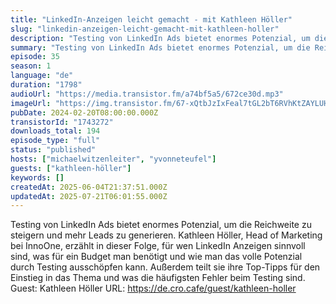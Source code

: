 ```yaml
---
title: "LinkedIn-Anzeigen leicht gemacht - mit Kathleen Höller"
slug: "linkedin-anzeigen-leicht-gemacht-mit-kathleen-holler"
description: "Testing von LinkedIn Ads bietet enormes Potenzial, um die Reichweite zu steigern und mehr Leads zu generieren. Kathleen Höller, Head of Marketing bei InnoOne, erzählt in dieser Folge, für wen LinkedIn Anzeigen sinnvoll sind, was für ein Budget man benötigt und wie man das volle Potenzial durch Testing ausschöpfen kann. Außerdem teilt sie ihre Top-Tipps für den Einstieg in das Thema und was die häufigsten Fehler beim Testing sind. Guest: Kathleen Höller URL: https://de.cro.cafe/guest/kathleen-holler"
summary: "Testing von LinkedIn Ads bietet enormes Potenzial, um die Reichweite zu steigern und mehr Leads zu generieren. Kathleen Höller, Head of Marketing bei InnoOne, erzählt in dieser Folge, für wen LinkedIn Anzeigen sinnvoll sind, was für ein Budget man benötigt und wie man das volle Potenzial durch Testing ausschöpfen kann. Außerdem teilt sie ihre Top-Tipps für den Einstieg in das Thema und was die häufigsten Fehler beim Testing sind. Guest: Kathleen Höller URL: https://de.cro.cafe/guest/kathleen-holler"
episode: 35
season: 1
language: "de"
duration: "1798"
audioUrl: "https://media.transistor.fm/a74bf5a5/672ce30d.mp3"
imageUrl: "https://img.transistor.fm/67-xQtbJzIxFeal7tGL2bT6RVhKtZAYLUH3uiPTuvZE/rs:fill:3000:3000:1/q:60/aHR0cHM6Ly9pbWct/dXBsb2FkLXByb2R1/Y3Rpb24udHJhbnNp/c3Rvci5mbS9kNTVi/NGNmYzJkNTAyOGQ4/YzNiZjRlMTEyNmRl/YWZhNi5wbmc.webp"
pubDate: 2024-02-20T08:00:00.000Z
transistorId: "1743272"
downloads_total: 194
episode_type: "full"
status: "published"
hosts: ["michaelwitzenleiter", "yvonneteufel"]
guests: ["kathleen-höller"]
keywords: []
createdAt: 2025-06-04T21:37:51.000Z
updatedAt: 2025-07-21T06:01:55.000Z
---
```


Testing von LinkedIn Ads bietet enormes Potenzial, um die Reichweite zu steigern und mehr Leads zu generieren. Kathleen Höller, Head of Marketing bei InnoOne, erzählt in dieser Folge, für wen LinkedIn Anzeigen sinnvoll sind, was für ein Budget man benötigt und wie man das volle Potenzial durch Testing ausschöpfen kann. Außerdem teilt sie ihre Top-Tipps für den Einstieg in das Thema und was die häufigsten Fehler beim Testing sind. Guest: Kathleen Höller URL: https://de.cro.cafe/guest/kathleen-holler
